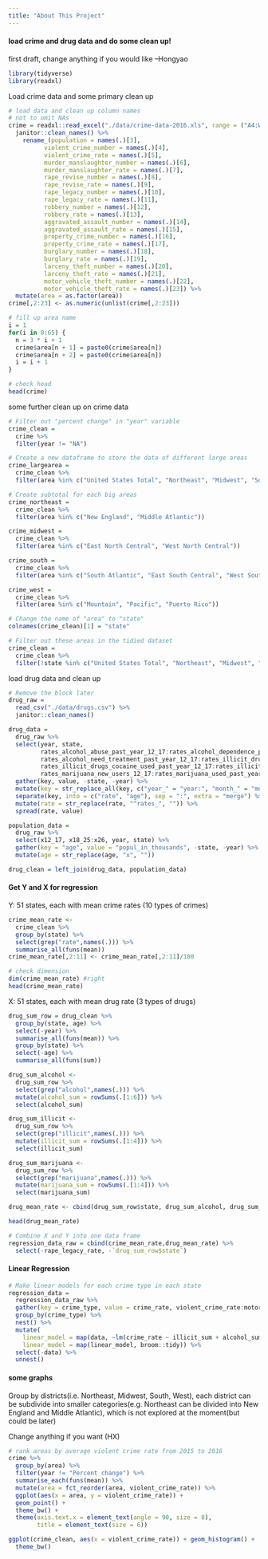 ```yaml
---
title: "About This Project"
---
```



#### load crime and drug data and do some clean up!

first draft, change anything if you would like --Hongyao

```r
library(tidyverse)
library(readxl)
```

Load crime data and some primary clean up

```r
# load data and clean up column names
# not to omit NAs
crime = readxl::read_excel("./data/crime-data-2016.xls", range = ("A4:W202")) %>% 
  janitor::clean_names() %>% 
    rename_(population = names(.)[3],
          violent_crime_number = names(.)[4],
          violent_crime_rate = names(.)[5],
          murder_manslaughter_number = names(.)[6],
          murder_manslaughter_rate = names(.)[7],
          rape_revise_number = names(.)[8],
          rape_revise_rate = names(.)[9],
          rape_legacy_number = names(.)[10],
          rape_legacy_rate = names(.)[11],
          robbery_number = names(.)[12],
          robbery_rate = names(.)[13],
          aggravated_assault_number = names(.)[14],
          aggravated_assault_rate = names(.)[15],
          property_crime_number = names(.)[16],
          property_crime_rate = names(.)[17],
          burglary_number = names(.)[18],
          burglary_rate = names(.)[19],
          larceny_theft_number = names(.)[20],
          larceny_theft_rate = names(.)[21],
          motor_vehicle_theft_number = names(.)[22],
          motor_vehicle_theft_rate = names(.)[23]) %>% 
  mutate(area = as.factor(area)) 
crime[,2:23] <- as.numeric(unlist(crime[,2:23]))

# fill up area name
i = 1
for(i in 0:65) {
  n = 3 * i + 1
  crime$area[n + 1] = paste0(crime$area[n]) 
  crime$area[n + 2] = paste0(crime$area[n])
  i = i + 1
}

# check head
head(crime)
```

some further clean up on crime data 

```r
# Filter out "percent change" in "year" variable
crime_clean = 
  crime %>%
  filter(year != "NA")

# Create a new dataframe to store the data of different large areas
crime_largearea = 
  crime_clean %>%
  filter(area %in% c("United States Total", "Northeast", "Midwest", "South", "West"))

# Create subtotal for each big areas
crime_northeast = 
  crime_clean %>%
  filter(area %in% c("New England", "Middle Atlantic"))

crime_midwest = 
  crime_clean %>%
  filter(area %in% c("East North Central", "West North Central"))

crime_south = 
  crime_clean %>%
  filter(area %in% c("South Atlantic", "East South Central", "West South Central"))

crime_west = 
  crime_clean %>%
  filter(area %in% c("Mountain", "Pacific", "Puerto Rico"))

# Change the name of "area" to "state"
colnames(crime_clean)[1] = "state"

# Filter out these areas in the tidied dataset
crime_clean = 
  crime_clean %>%
  filter(!state %in% c("United States Total", "Northeast", "Midwest", "South", "West", "New England", "Middle Atlantic", "East North Central", "West North Central", "South Atlantic", "East South Central", "West South Central", "Mountain", "Pacific", "Puerto Rico"))
```

load drug data and clean up

```r
# Remove the block later
drug_raw =
  read_csv("./data/drugs.csv") %>%
  janitor::clean_names()

drug_data = 
  drug_raw %>%
  select(year, state,
         rates_alcohol_abuse_past_year_12_17:rates_alcohol_dependence_past_year_26,
         rates_alcohol_need_treatment_past_year_12_17:rates_illicit_drugs_abuse_past_month_26, 
         rates_illicit_drugs_cocaine_used_past_year_12_17:rates_illicit_drugs_need_treatment_past_year_26,
         rates_marijuana_new_users_12_17:rates_marijuana_used_past_year_26) %>%
  gather(key, value, -state, -year) %>% 
  mutate(key = str_replace_all(key, c("year_" = "year:", "month_" = "month:", "risk_" = "risk:", "users_" = "users:"))) %>%
  separate(key, into = c("rate", "age"), sep = ":", extra = "merge") %>%
  mutate(rate = str_replace(rate, "^rates_", "")) %>% 
  spread(rate, value)

population_data = 
  drug_raw %>% 
  select(x12_17, x18_25:x26, year, state) %>% 
  gather(key = "age", value = "popul_in_thousands", -state, -year) %>% 
  mutate(age = str_replace(age, "x", ""))

drug_clean = left_join(drug_data, population_data)
```


#### Get Y and X for regression

Y: 51 states, each with mean crime rates (10 types of crimes)

```r
crime_mean_rate <- 
  crime_clean %>% 
  group_by(state) %>% 
  select(grep("rate",names(.))) %>% 
  summarise_all(funs(mean))
crime_mean_rate[,2:11] <- crime_mean_rate[,2:11]/100

# check dimension
dim(crime_mean_rate) #right
head(crime_mean_rate)
```

X: 51 states, each with mean drug rate (3 types of drugs)

```r
drug_sum_row = drug_clean %>% 
  group_by(state, age) %>%
  select(-year) %>% 
  summarise_all(funs(mean)) %>% 
  group_by(state) %>% 
  select(-age) %>% 
  summarise_all(funs(sum))

drug_sum_alcohol <-
  drug_sum_row %>% 
  select(grep("alcohol",names(.))) %>%
  mutate(alcohol_sum = rowSums(.[1:6])) %>% 
  select(alcohol_sum)

drug_sum_illicit <-
  drug_sum_row %>% 
  select(grep("illicit",names(.))) %>%
  mutate(illicit_sum = rowSums(.[1:4])) %>% 
  select(illicit_sum)

drug_sum_marijuana <-
  drug_sum_row %>% 
  select(grep("marijuana",names(.))) %>%
  mutate(marijuana_sum = rowSums(.[1:4])) %>% 
  select(marijuana_sum)

drug_mean_rate <- cbind(drug_sum_row$state, drug_sum_alcohol, drug_sum_illicit, drug_sum_marijuana)

head(drug_mean_rate)

# Combine X and Y into one data frame
regression_data_raw = cbind(crime_mean_rate,drug_mean_rate) %>%
  select(-rape_legacy_rate, -`drug_sum_row$state`)
```

#### Linear Regression

```r
# Make linear models for each crime type in each state
regression_data = 
  regression_data_raw %>%
  gather(key = crime_type, value = crime_rate, violent_crime_rate:motor_vehicle_theft_rate) %>%
  group_by(crime_type) %>%
  nest() %>%
  mutate(
    linear_model = map(data, ~lm(crime_rate ~ illicit_sum + alcohol_sum + marijuana_sum, data = .x)),
    linear_model = map(linear_model, broom::tidy)) %>%
  select(-data) %>%
  unnest()
```


#### some graphs

Group by districts(i.e. Northeast, Midwest, South, West), each district can be subdivide into smaller categories(e.g. Northeast can be divided into New England and Middle Atlantic), which is not explored at the moment(but could be later)

Change anything if you want (HX)

```r
# rank areas by average violent crime rate from 2015 to 2016
crime %>% 
  group_by(area) %>% 
  filter(year != "Percent change") %>%
  summarise_each(funs(mean)) %>%
  mutate(area = fct_reorder(area, violent_crime_rate)) %>% 
  ggplot(aes(x = area, y = violent_crime_rate)) +
  geom_point() +
  theme_bw() +
  theme(axis.text.x = element_text(angle = 90, size = 8),
        title = element_text(size = 6))
```



```r
ggplot(crime_clean, aes(x = violent_crime_rate)) + geom_histogram() +
  theme_bw()
```










